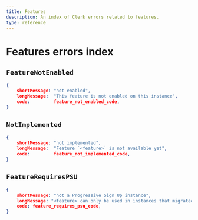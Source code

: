 ```yaml
---
title: Features
description: An index of Clerk errors related to features.
type: reference
---
```


# Features errors index

## `FeatureNotEnabled`

```json
{
    shortMessage: "not enabled",
    longMessage:  "This feature is not enabled on this instance",
    code:         feature_not_enabled_code,
}
```

## `NotImplemented`

```json
{
    shortMessage: "not implemented",
    longMessage:  "Feature `<feature>` is not available yet",
    code:         feature_not_implemented_code,
}
```

## `FeatureRequiresPSU`

```json
{
    shortMessage: "not a Progressive Sign Up instance",
    longMessage: "<feature> can only be used in instances that migrated to Progressive Sign Up (https://clerk.com/docs/upgrade-guides/progressive-sign-up)",
    code: feature_requires_psu_code,
}
```